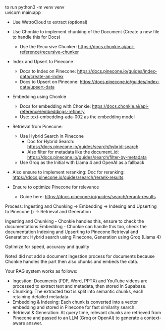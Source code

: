 to run
python3 -m venv venv  
 uvicorn main:app

- Use WetroCloud to extract (optional)
- Use Chonkie to implement chunking of the Document (Create a new file to handle this for Docs)
  - Use the Recursive Chunker: https://docs.chonkie.ai/api-reference/recursive-chunker
- Index and Upsert to Pinecone
  - Docs to Index on Pinecone: https://docs.pinecone.io/guides/index-data/create-an-index
  - Docs to Upsert on Pinecone: https://docs.pinecone.io/guides/index-data/upsert-data
- Embedding using Chonkie

  - Docs for embedding with Chonkie: https://docs.chonkie.ai/api-reference/embeddings-refinery
  - Use: text-embedding-ada-002 as the embedding model

- Retrieval from Pinecone:

  - Use Hybrid Search in Pinecone
    - Doc for Hybrid Search: https://docs.pinecone.io/guides/search/hybrid-search
    - Also filter for metadata like the document_id: https://docs.pinecone.io/guides/search/filter-by-metadata
  - Use Groq as the Initial with Llama 4 and OpenAI as a fallback

- Also ensure to implement reranking:
  Doc for reranking: https://docs.pinecone.io/guides/search/rerank-results

- Ensure to optimize Pinecone for relevance
  - Guide here: https://docs.pinecone.io/guides/search/rerank-results

Process:
Ingesting and Chunking -> Embedding -> Indexing and Upserting to Pinecone () -> Retrieval and Generation

Ingesting and Chunking - Chonkie handles this, ensure to check the documentations
Embedding - Chonkie can handle this too, check the documentation
Indexing and Upserting to Pinecone
Retrieval and Generation: Hybrid search using Pinecone, Generation using Groq (Llama 4)

Optimize for speed, accuracy and quality

Note:I did not add a document Ingestion process for documents because Chonkie handles the part then also chunks and embeds the data.

Your RAG system works as follows:

- Ingestion: Documents (PDF, Word, PPTX) and YouTube videos are processed to extract text and metadata, then stored in Supabase.
- Chunking: The extracted text is split into semantic chunks, each retaining detailed metadata.
- Embedding & Indexing: Each chunk is converted into a vector embedding and stored in Pinecone for fast similarity search.
- Retrieval & Generation: At query time, relevant chunks are retrieved from Pinecone and passed to an LLM (Groq or OpenAI) to generate a context-aware answer.
